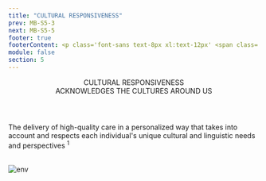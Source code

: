 ```yaml
---
title: "CULTURAL RESPONSIVENESS"
prev: MB-S5-3
next: MB-S5-5
footer: true
footerContent: <p class='font-sans text-8px xl:text-12px' <span class='font-bold'> Reference&#58; 1. </span>Kaiser Permanente. Culturally responsive care and giving back to the community. July 10, 2015. Accessed June 5, 2020. https://community.kp.org/stories/story/dedicated-to-culturally-responsive-care-and-giving-back-to-the-community</p>
module: false
section: 5
---
```


<Header>
  <span className="text-red">CULTURAL RESPONSIVENESS</span>
  <br />
  ACKNOWLEDGES THE CULTURES AROUND US
</Header>
<StickyPicture image="/Mask_Group_368.png" secondary>
  <SingleLayout center>
    <p class="font-sans text-2xl lg:text-3xl text-ui-text font-medium">
      The delivery of high-quality care in a personalized way that takes into
      account and respects each individual's unique cultural and linguistic
      needs and perspectives <sup>1</sup>
    </p>
    <br />
    <Image src="/Group_495.svg" width={430} height={380} alt="env" />
  </SingleLayout>
</StickyPicture>
